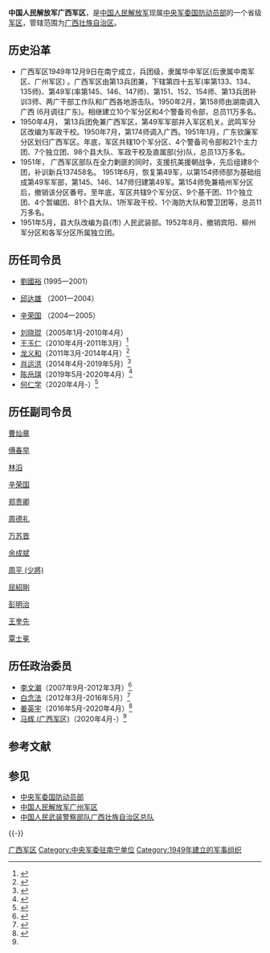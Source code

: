 {{Infobox Military Unit
|unit_name = 中国人民解放军广西军区
|image = [[File:People's_Liberation_Army_Flag_of_the_People's_Republic_of_China.svg|120px]]
|caption = [[中国人民解放军军旗|中国人民解放军军旗]]
|dates = 1949年至今 
|country = {{PRC}}
|command_structure = [[中央军委国防动员部|中央军委国防动员部]]
|branch = 
|type = 省级军区
|role =
|allegiance = {{CPC}}
|size = 
|garrison = [[广西壮族自治区|广西壮族自治区]][[南宁市|南宁市]]
|current_commander = [[何仁学|何仁学]] <small>[[少将|少将]]</small>
|current_commander_label = 司令员
|ceremonial_chief = 马辉 <small>[[少将|少将]]</small>
|ceremonial_chief_label = [[政治委员|政治委员]]
}}

'''中国人民解放军广西军区'''，是[[中国人民解放军|中国人民解放军]]现属[[中央军委国防动员部|中央军委国防动员部]]的一个省级[[军区|军区]]，管辖范围为[[广西壮族自治区|广西壮族自治区]]。

== 历史沿革 ==
*广西军区1949年12月9日在南宁成立，兵团级，隶属华中军区(后隶属中南军区、广州军区) 。广西军区由第13兵团兼，下辖第四十五军(率第133、134、135师)、第49军(率第145、146、147师)、第151、152、154师、第13兵团补训3师、两广干部工作队和广西各地游击队。1950年2月，第158师由湖南调入广西 (6月调往广东)。相继建立10个军分区和4个警备司令部，总员11万多名。
*1950年4月， 第13兵团免兼广西军区，第49军军部并入军区机关。武鸣军分区改编为军政干校。1950年7月，第174师调入广西。1951年1月，广东钦廉军分区划归广西军区。年底，军区共辖10个军分区、4个警备司令部和21个主力团、7个独立团、98个县大队、军政干校及直属部(分)队，总员13万多名。
*1951年， 广西军区部队在全力剿匪的同时，支援抗美援朝战争，先后组建8个团，补训新兵137458名。 1951年6月，恢复第49军，以第154师师部为基础组成第49军军部，第145、146、147师归建第49军。第154师免兼梧州军分区后，撤销该分区番号。至年底，军区共辖9个军分区、9个基干团、11个独立团、4个暂编团、81个县大队、1所军政干校、1个海防大队和警卫团等，总员11万多名。
*1951年5月，县大队改编为县(市) 人民武装部。1952年8月，撤销宾阳、柳州军分区和各军分区所属独立团。

== 历任司令员 == 
*[[劉國裕|劉國裕]] (1995一2001）


*[[邱达雄|邱达雄]] （2001一2004）


*[[辛荣国|辛荣国]] （2004一2005）

* [[刘晓琨|刘晓琨]]（2005年1月-2010年4月）
* [[王玉仁|王玉仁]]（2010年4月-2011年3月）<ref>{{cite news|title=八地军政主官换帅 彭水根任上海警备区司令|url=http://news.qq.com/a/20100426/000240.htm|accessdate=2016-08-13|newspaper=腾讯|archive-date=2020-10-28|archive-url=https://web.archive.org/web/20201028212623/https://news.qq.com/a/20100426/000240.htm|dead-url=no}}</ref>
* [[龙义和|龙义和]]（2011年3月-2014年4月）<ref>{{cite news|title=广西党委常委补齐13人 白念法、龙义和职务调整|url=http://district.ce.cn/newarea/sddy/201406/04/t20140604_2918909.shtml|accessdate=2016-08-13|newspaper=中国经济网|archive-date=2019-05-10|archive-url=https://web.archive.org/web/20190510185012/http://district.ce.cn/newarea/sddy/201406/04/t20140604_2918909.shtml|dead-url=no}}</ref>
* [[肖运洪|肖运洪]]（2014年4月-2019年5月）<ref>{{cite news|title=涉军方常委 肖运洪接替龙义和掌广西军区|url=http://news.takungpao.com/mainland/zgzq/2014-04/2407242.html|accessdate=2016-08-13|newspaper=大公网|archive-date=2017-01-14|archive-url=https://web.archive.org/web/20170114055941/http://news.takungpao.com/mainland/zgzq/2014-04/2407242.html|dead-url=no}}</ref>
* [[陈岳琪|陈岳琪]]（2019年5月-2020年4月）<ref>{{cite news|title=海军航母编队原司令员陈岳琪海军少将调任广西军区司令员|url=https://www.thepaper.cn/newsDetail_forward_3432031|accessdate=2020-06-03|newspaper=澎湃新闻|archive-date=2020-10-29|archive-url=https://web.archive.org/web/20201029082504/https://www.thepaper.cn/newsDetail_forward_3432031|dead-url=no}}</ref>
* [[何仁学|何仁学]]（2020年4月-）<ref name="caixin">{{cite news|title=广西军区主官调整 何仁学、马辉分别履新司令员、政委|url=http://china.caixin.com/2020-04-27/101547643.html|accessdate=2020-06-03|newspaper=财新网|archive-date=2020-06-06|archive-url=https://web.archive.org/web/20200606054109/http://china.caixin.com/2020-04-27/101547643.html|dead-url=no}}</ref>
== 历任副司令员 ==

[[曹灿章|曹灿章]]

[[傅春早|傅春早]]

[[林滔|林滔]]

[[辛荣国|辛荣国]]

[[郑贵卿|郑贵卿]]

[[周德礼|周德礼]]

[[万苏晋|万苏晋]]

[[余成斌|余成斌]]

[[周平_(少將)|周平 (少將)]]

[[屈紹剛|屈紹剛]]

[[彭明治|彭明治]]

[[王奎先|王奎先]]

[[覃士冕|覃士冕]]

== 历任政治委员 ==
* [[李文潮|李文潮]]（2007年9月-2012年3月）<ref>{{cite news|title=李文潮任广西自治区党委常委 刘晓琨陈向群不再担任|url=http://news.xinhuanet.com/local/2010-07/28/c_12380696.htm|accessdate=2016-08-13|newspaper=新华网|archive-date=2017-01-14|archive-url=https://web.archive.org/web/20170114073339/http://news.xinhuanet.com/local/2010-07/28/c_12380696.htm|dead-url=no}}</ref>
* [[白念法|白念法]]（2012年3月-2016年5月）<ref>{{cite news|title=白念法任广西壮族自治区党委常委 龙义和不再担任|url=http://leaders.people.com.cn/n/2014/0604/c58278-25102693.html|accessdate=2016-08-13|newspaper=人民网|archive-date=2017-01-14|archive-url=https://web.archive.org/web/20170114115724/http://leaders.people.com.cn/n/2014/0604/c58278-25102693.html|dead-url=no}}</ref>
* [[姜英宇|姜英宇]]（2016年5月-2020年4月）<ref>{{cite news|title=湖南省军区政治部原主任姜英宇少将调任广西军区政委|url=http://www.thepaper.cn/wap/v3/jsp/newsDetail_forward_1496040|accessdate=2016-08-13|newspaper=澎湃新闻|archive-date=2016-08-19|archive-url=https://web.archive.org/web/20160819225812/http://www.thepaper.cn/wap/v3/jsp/newsDetail_forward_1496040|dead-url=no}}</ref>
* [[马辉_(广西军区)|马辉 (广西军区)]]（2020年4月-）<ref name="caixin" />

== 参考文献 ==
{{Reflist|30em}}

== 参见 ==
{{Portal box|中国共产党|中华人民共和国|广西|军事}}
* [[中央军委国防动员部|中央军委国防动员部]]
* [[中国人民解放军广州军区|中国人民解放军广州军区]]
* [[中国人民武装警察部队广西壮族自治区总队|中国人民武装警察部队广西壮族自治区总队]]

{{-}}
{{中央军委|属}}
{{PLA Military Region}}

[[Category:广西军区|]]
[[Category:中央军委驻南宁单位|Category:中央军委驻南宁单位]]
[[Category:1949年建立的军事组织|Category:1949年建立的军事组织]]